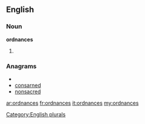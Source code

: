 ==English==

===Noun===
'''ordnances'''

# {{plural of|[[ordnance]]}}

===Anagrams===
* {{alphagram|acdennors}}
* [[consarned#English|consarned]]
* [[nonsacred#English|nonsacred]]

[[Category:English plurals]]

[[ar:ordnances]]
[[fr:ordnances]]
[[it:ordnances]]
[[my:ordnances]]